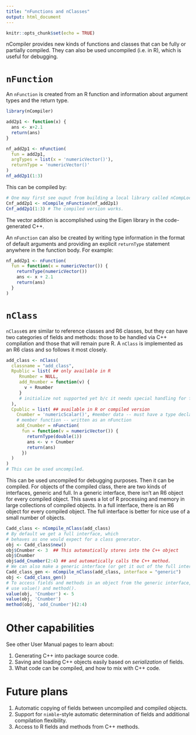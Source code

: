 ```yaml
---
title: "nFunctions and nClasses"
output: html_document
---
```


```r
knitr::opts_chunk$set(echo = TRUE)
```

nCompiler provides new kinds of functions and classes that can be fully or partially compiled.  They can also be used uncompiled (i.e. in R), which is useful for debugging.

# `nFunction`

An `nFunction` is created from an R function and information about argument types and the return type.

```r
library(nCompiler)
```

```r
add2p1 <- function(x) {
  ans <- x+2.1
  return(ans)
}

nf_add2p1 <- nFunction(
  fun = add2p1,
  argTypes = list(x = 'numericVector()'),
  returnType = 'numericVector()'
)
nf_add2p1(1:3)
```

This can be compiled by:
```r
# One may first see ouput from building a local library called nCompLocal.
Cnf_add2p1 <- nCompile_nFunction(nf_add2p1)
Cnf_add2p1(1:3) # The compiled version works.
```

The vector addition is accomplished using the Eigen library in the code-generated C++.

An `nFunction` can also be created by writing type information in the format of default arguments and providing an explicit `returnType` statement anywhere in the function body.  For example:

```r
nf_add2p1 <- nFunction(
  fun = function(x = numericVector()) {
    returnType(numericVector())
    ans <- x + 2.1
    return(ans)
  }
)
```

# `nClass`

`nClass`es are similar to reference classes and R6 classes, but they can have two categories of fields and methods: those to be handled via C++ compilation and those that will remain pure R.  A `nClass` is implemented as an R6 class and so follows it most closely.

```r
add_class <- nClass(
  classname = "add_class",
  Rpublic = list( ## only available in R
     Rnumber = NULL,
     add_Rnumber = function(v) {
       v + Rnumber
     }
     # initialize not supported yet b/c it needs special handling for full interface.
  ),
  Cpublic = list( ## available in R or compiled version
    Cnumber = 'numericScalar()', #member data -- must have a type declaration
    # member function -- written as an nFunction
    add_Cnumber = nFunction(
      fun = function(v = numericVector()) {
        returnType(double(1))
        ans <- v + Cnumber
        return(ans)
      })
  )
)
# This can be used uncompiled.
```

This can be used uncompiled for debugging purposes.  Then it can be compiled.  For objects of the compiled class, there are two kinds of interfaces, generic and full.  In a generic interface, there isn't an R6 object for every compiled object.  This saves a lot of R processing and memory in large collections of compiled objects.  In a full interface, there is an R6 object for every compiled object.  The full interface is better for nice use of a small number of objects.
```r
Cadd_class <- nCompile_nClass(add_class)
# By default we get a full interface, which
# behaves as one would expect for a class generator.
obj <- Cadd_class$new()
obj$Cnumber <- 3  ## This automatically stores into the C++ object
obj$Cnumber
obj$add_Cnumber(2:4) ## and automatically calls the C++ method.
# We can also make a generic interface (or get it out of the full interface).
Cadd_class_gen <- nCompile_nClass(add_class, interface = "generic")
obj <- Cadd_class_gen()
# To access fields and methods in an object from the generic interface, 
# use value() and method().
value(obj, 'Cnumber') <- 5
value(obj, 'Cnumber')
method(obj, 'add_Cnumber')(2:4)
```

# Other capabilities

See other User Manual pages to learn about:

1. Generating C++ into package source code.
2. Saving and loading C++ objects easily based on *serialization* of fields.
3. What code can be compiled, and how to mix with C++ code.

# Future plans

1. Automatic copying of fields between uncompiled and compiled objects.
2. Support for `nimble`-style automatic determination of fields and additional compilation flexibility.
3. Access to R fields and methods from C++ methods.
